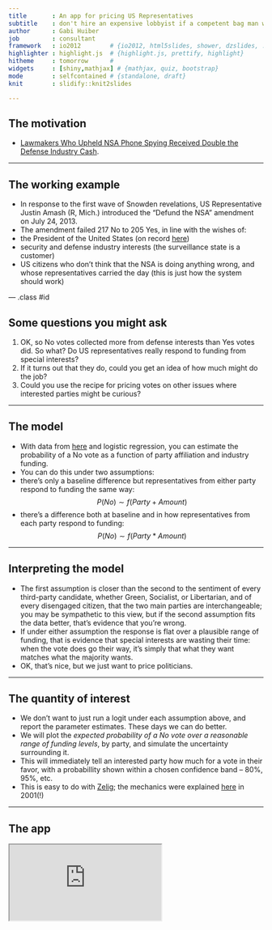 ```yaml
---
title       : An app for pricing US Representatives
subtitle    : don't hire an expensive lobbyist if a competent bag man will do
author      : Gabi Huiber
job         : consultant
framework   : io2012        # {io2012, html5slides, shower, dzslides, ...}
highlighter : highlight.js  # {highlight.js, prettify, highlight}
hitheme     : tomorrow      # 
widgets     : [shiny,mathjax] # {mathjax, quiz, bootstrap}
mode        : selfcontained # {standalone, draft}
knit        : slidify::knit2slides

--- 
```


## The motivation

* [Lawmakers Who Upheld NSA Phone Spying Received Double the Defense Industry Cash](http://www.wired.com/2013/07/money-nsa-vote/).

---

## The working example

* In response to the first wave of Snowden revelations, US Representative Justin Amash (R, Mich.) introduced the "Defund the NSA" amendment on July 24, 2013.
* The amendment failed 217 No to 205 Yes, in line with the wishes of:
 - the President of the United States (on record  [here](http://www.businessinsider.com/amash-amendment-nsa-white-house-obama-veto-2013-7))
 - security and defense industry interests (the surveillance state is a customer)
 - US citizens who don't think that the NSA is doing anything wrong, and whose representatives carried the day (this is just how the system should work)

--- .class #id 

## Some questions you might ask

1. OK, so No votes collected more from defense interests than Yes votes did. So what? Do US representatives really respond to funding from special interests?
1. If it turns out that they do, could you get an idea of how much might do the job?
3. Could you use the recipe for pricing votes on other issues where interested parties might be curious?

---

## The model

* With data from [here](http://maplight.org/us-congress/bill/113-hr-2397/1742215/contributions-by-vote?sort=asc&order=$%20From%20Interest%20Groups%3Cbr%20/%3EThat%20Opposed&party[D]=D&party[R]=R&party[I]=I&vote[AYE]=AYE&vote[NOE]=NOE&vote[NV]=NV&voted_with[with]=with&voted_with[not-with]=not-with&state=&custom_from=01/01/2011&custom_to=12/31/2012&all_pols=1&uid=44999&interests-support=&interests-oppose=D2000-D3000-D5000-D9000-D4000-D0000-D6000&from=01-01-2011&to=12-31-2012&source=pacs-nonpacs&campaign=congressional) and logistic regression, you can estimate the probability of a No vote as a function of party affiliation and industry funding.
* You can do this under two assumptions: 
 - there's only a baseline difference but representatives from either party respond to funding the same way: 
 $$
 P(No) \sim f(Party + Amount)
 $$
 - there's a difference both at baseline and in how representatives from each party respond to funding: 
 $$
 P(No) \sim f(Party * Amount)
 $$


--- 

## Interpreting the model

* The first assumption is closer than the second to the sentiment of every third-party candidate, whether Green, Socialist, or Libertarian, and of every disengaged citizen, that the two main parties are interchangeable; you may be sympathetic to this view, but if the second assumption fits the data better, that's evidence that you're wrong.
* If under either assumption the response is flat over a plausible range of funding, that is evidence that special interests are wasting their time: when the vote does go their way, it's simply that what they want matches what the majority wants. 
* OK, that's nice, but we just want to price politicians.

---

## The quantity of interest

* We don't want to just run a logit under each assumption above, and report the parameter estimates. These days we can do better.
* We will plot the _expected probability of a No vote over a reasonable range of funding levels_, by party, and simulate the uncertainty surrounding it.
* This will immediately tell an interested party how much for a vote in their favor, with a probabillity shown within a chosen confidence band -- 80%, 95%, etc.
* This is easy to do with [Zelig](http://zeligproject.org/); the mechanics were explained [here](http://gking.harvard.edu/files/abs/making-abs.shtml) in 2001(!)

---

## The app

<iframe src=https://ghuiber.shinyapps.io/Amash/></iframe>


